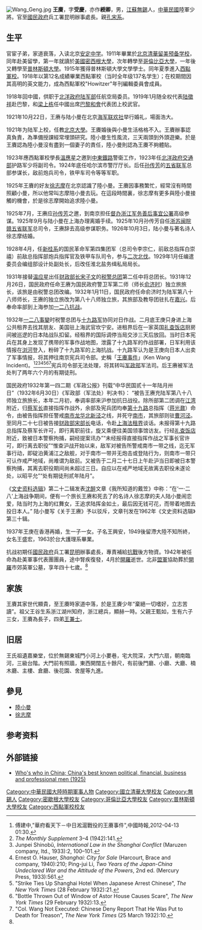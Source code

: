 {{prose|time=2018-04-06T13:07:23+00:00}}
[[File:Wang_Geng.jpg|thumb]]
'''王賡'''{{BD|1895年|5月15日|1942年|4月}}，字'''受慶'''，亦作'''綬卿'''，男，[[江蘇|江蘇]][[無錫|無錫]]人，[[中華民國|中華民國]]陸軍少將。官至[[國民政府|國民政府]]兵工署昆明辦事處長。親[[宋嘉澍家族|孔宋系]]。

== 生平 ==
官宦子弟，家道衰落，入读北京[[安定中学|安定中学]]。1911年畢業於[[:清华大学|北京清華留美预备学校]]，同年赴美留學，第一年就讀於[[美國|美國]][[密西根大學|密西根大學]]，次年轉學至[[哥倫比亞大學|哥倫比亞大學]]，一年後又轉學至[[普林斯頓大學|普林斯頓大學]]。1915年獲得普林斯頓大學文學學士。同年夏季進入[[西點軍校|西點軍校]]。1918年以第12名成績畢業西點軍校（当时全年级137名学生）；在校期間因其高明的英文能力，成為西點軍校"Howitzer"年刊編輯委員會成員。

1918年回中國，供职于[[北洋政府陆军部|北洋政府陆军部]]任航空局委员。1919年1月随全权代表[[陆徵祥|陆徵祥]]赴巴黎，和[[梁上栋|梁上栋]]任中國出席[[巴黎和會|巴黎和會]]代表团上校武官。

1921年10月22日，王赓与陆小曼在北京[[海军联欢社|海军联欢社]]举行婚礼，場面浩大。

1921年为陆军上校，任教[[北京大學|北京大學]]。王賡婚後與小曼生活格格不入。王賡辦事認真負責，為準備授課經常埋頭研究。陸小曼生性風流，三天兩頭到外頭遊樂。於是王賡認為陸小曼沒有盡到一個妻子的責任，陸小曼則認為王賡不夠體貼。

1923年應西點軍校學長[[溫應星|溫應星]]之邀到[[東清鐵路|中東鐵路]]警衛工作，1923年任[[中华民国交通部|北洋政府交通部]]护路军少将副司令。1924年底任哈尔滨市警厅厅长。后任[[孙传芳|孙传芳]]的[[五省联军|五省联军]]总部参谋长，敌前炮兵司令，铁甲车司令等等军职。

1925年王賡的好友[[徐志摩|徐志摩]]在北京認識了陸小曼。王賡因事務繁忙，經常沒有時間照顧小曼，所以他常叫志摩陪小曼去玩。在這段時間裏，徐志摩有更多與陸小曼接觸的機會，於是徐志摩開始追求陸小曼。

1925年7月，王赓应[[孫傳芳|孙传芳]]之邀，到南京担任[[督办浙江军务善后事宜公署|督办浙江军务善后事宜公署]]高级参谋。1925年9月与陆小曼在上海办理离婚手续。1925年10月孙传芳自任[[浙苏闽皖赣五省联军|浙苏闽皖赣五省联军]]总司令，王赓辞去高级参谋职务。1926年10月3日，陆小曼与著名诗人徐志摩结婚。

1928年4月，任[[新桂系|新桂系]]的国民革命军第四集团军（总司令李宗仁，前敌总指挥白崇禧）前敌总指挥部炮兵指挥官及铁甲车队司令，参与[[二次北伐|二次北伐]]。1929年1月任编遣委员会编组部设计处副处长，后改任淮北盐务缉私局局长。

1931年接替[[温应星|温应星]]出任[[中华民国财政部|财政部长]][[宋子文|宋子文]]的[[税警总团|税警总团]]第二任中将总团长。1931年12月26日，国民政府任命王赓为国民政府警卫军第二师（师长[[俞济时|俞济时]]）独立旅旅长，该旅是由税警总团改编。1932年1月11日，国民政府任命俞济时为陆军第八十八师师长，王赓的独立旅改为第八十八师独立旅，其旅部及教导团驻扎在[[嘉兴|嘉兴]]。后奉命率部到上海参加[[一二八抗战|一二八抗战]]。

1932年[[一二八事變|一二八事變]]时税警总团与[[十九路軍|十九路军]]协同对日作战。二月底王庚只身进上海公共租界去找其朋友、美国驻上海武官坎宁安。进租界后在一家英国[[礼查饭店|礼查饭店]]厨房间被巡逻的日本陆战队扣留。经租界的国际调停当局交涉三天后放回。当时日本宪兵在其身上发现了携带的军事作战地图，泄露了十九路军的作战部署，日军利用该情报在[[浏河镇|浏河]]登入，粉碎了十九路军的上海抗战。十九路军认为是王庚向日本人出卖了军事情报，将其押往南京宪兵司令部。史稱「[[王賡事件|王賡事件]]」(Ken Wang Incident)。<ref name=kenwangincident>傅建中,"華府看天下－中日淞滬戰役的王賡事件"{{cite web |url=http://news.chinatimes.com/forum/11051401/112012041300482.html |title=存档副本 |accessdate=2012-04-13 |deadurl=yes |archiveurl=https://web.archive.org/web/20120416030654/http://news.chinatimes.com/forum/11051401/112012041300482.html |archivedate=2012-04-16 }},中國時報,2012-04-13 01:30.</ref><ref>''The Monthly Supplement'' 3–4 (1942):141.</ref><ref>Junpei Shinobŭ, ''International Law in the Shanghai Conflict'' (Maruzen company, ltd., 1933):2, 100–101.</ref><ref>Ernest O. Hauser, ''Shanghai: City for Sale'' (Harcourt, Brace and company, 1940):210; Ping-jui Li, ''Two Years of the Japan-China Undeclared War and the Attitude of the Powers'', 2nd ed. (Mercury Press, 1933):561.</ref><ref>"Strike Ties Up Shanghai Hotel When Japanese Arrest Chinese", ''The New York Times'' (28 February 1932):21.</ref><ref>"Bottle Thrown Out of Window of Astor House Causes Scare", ''The New York Times'' (29 February 1932):13.</ref><ref>"Col. Wang Not Executed: Chinese Deny Report That He Was Put to Death for Treason", ''The New York Times'' (25 March 1932):10.</ref>宪兵司令部无法处理，将其转叫[[军政部|军政部]]军法司。后王赓被军法处判了两年六个月的有期徒刑。

国民政府1932年第一四二期《军政公报》刊载“中华民国贰十一年陆月卅日”（1932年6月30日）《军政部（军法处）判决书》：
“被告王赓充陆军第八十八师独立旅旅长，本年二月初，奉调率部来沪参加抗日战役。除所部第二团调在[[江湾|江湾]]附近，归[[蔡廷锴|蔡军长]]直接指挥作战外，余部及宪兵团均奉[[第十九路军|第十九路]]总指挥（[[蒋光鼐|蒋光鼐]]）命令，由被告指挥担任警戒[[南市区_(上海市)|南市]][[龙华站_(上海市)|龙华]][[北新泾街道|北新泾]]之线，并死守[[南市区_(上海市)|南市]]，其旅部则驻[[曹涇|曹河泾]]。至同月二十七日被告接[[中华民国财政部|财政部]][[宋子文|宋部长]]电话，令赴[[上海法租界|上海法租界]]谈话。未报得第十九路总指挥及蔡军长许可，即行离职前往，旋又乘便往美国领事馆访友。行经[[礼查饭店|礼查饭店]]附近，致被日本警察拘捕，嗣经提案讯办”“未经报得直接指挥作战之军事长官许可，即行离去职役”“惟查沪战开始以来，敌军对被告所警戒南市一带之线，迄无军事行动，即碇泊黄浦江之敌舰，对于南市一带并无炮击或登陆行为，则南市一带只可认作戒严地域，尚难谓为敌前。又被告于二月二十七日上午赴沪当日即被日本警察拘捕，其离去职役期间尚未超过三日。自应以在戒严地域无故离去职役未遂论处，以昭平允”“处有期徒刑贰年陆月”。

《[[文史资料选辑|文史资料选辑]]》第二十二辑发表[[沈醉|沈醉]]文章《我所知道的戴笠》中称：“在‘一·二八’上海战争期间，便有一个旅长王赓和死去了的名诗人徐志摩的夫人陆小曼闹恋爱，陆当时为上海的红舞女，王追求陆挥金如土，最后因无钱可花，而带着地图去投日本人。” 陆小曼写《关于王赓》予以驳斥，文章刊发在1962年《文史资料选辑》第三十辑。

1937年王庚在香港再婚，生一子一女。子名王興安，1949後留滯大陸不知所終，女名王盛宏，1963於台大護理系畢業。

抗战初期任[[國民政府|國民政府]]兵工署[[昆明|昆明]]辦事處長，專責補給[[抗戰|抗戰]]後方物資。1942年被任命為赴美軍事代表團團員，途中腎疾復發，4月於[[開羅|開羅]]逝世。北非[[盟軍|盟軍]]協助葬於[[開羅|開羅]]市郊英軍公墓，享年四十七歲。<ref name=kenwangincident/>

== 家族 ==
王賡其家世代顯貴，至王賡時家道中落，於是王賡少年“棄絕一切嗜好，立志苦讀”。祖父王谷生系浙江湖州知府，浙江總兵，顯赫一時。父親王甄如，生有六子三女，王賡為長子，四弟[[王兼士|王兼士]]。

== 旧居 ==
王氏祖遺嘉樂堂，位於無錫東城門小河上小婁巷，宅大院深，大門六扇，朝南臨河，三級台階。大門前有照牆，東西開闊五十餘尺，有前後門廳、小廳、大廳、楠木廳、主樓、倉廳、後花園、舍屋等九進。

== 參見 ==
* [[陸小曼|陸小曼]]
* [[徐志摩|徐志摩]]

== 参考资料 ==
{{reflist}}

== 外部链接 ==
* [http://www.archive.org/details/whoswhoinchinaco00poweuoft Who's who in China; China's best known political, financial, business and professional men (1925)]

{{Authority control}}
{{DEFAULTSORT:Wang}}
[[Category:中華民國大陸時期軍事人物|Category:中華民國大陸時期軍事人物]]
[[Category:國立清華大學校友|Category:國立清華大學校友]]
[[Category:無錫人|Category:無錫人]]
[[Category:密歇根大學校友|Category:密歇根大學校友]]
[[Category:哥倫比亞大學校友|Category:哥倫比亞大學校友]]
[[Category:普林斯頓大學校友|Category:普林斯頓大學校友]]
[[Category:西點軍校校友|Category:西點軍校校友]]